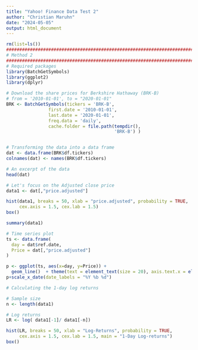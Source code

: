 ```yaml
---
title: "Yahoo! Finance Data Test 2"
author: "Christian Maruhn"
date: "2024-05-05"
output: html_document
---
```


```r
rm(list=ls())
#########################################################################################
# Method 2
#########################################################################################
# Required packages
library(BatchGetSymbols)
library(ggplot2)
library(dplyr)

# Download the share prices for Berkshire Hathaway (BRK-B) 
# from = '2010-01-01', to = "2020-01-01"
BRK <- BatchGetSymbols(tickers = 'BRK-B', 
                first.date = '2010-01-01',
                last.date = '2020-01-01', 
                freq.data = 'daily',
                cache.folder = file.path(tempdir(), 
                                         'BRK-B') ) 


# Transforming the data into a data frame
dat <- data.frame(BRK$df.tickers)
colnames(dat) <- names(BRK$df.tickers)

# An excerpt of the data
head(dat)
```

```r
# Let's focus on the Adjusted close price 
data1 <- dat[,"price.adjusted"]

hist(data1, breaks = 50, xlab = "price.adjusted", probability = TRUE, 
     cex.axis = 1.5, cex.lab = 1.5)
box()
```

```r
summary(data1)
```

```r
# Time series plot
ts <- data.frame(
  day = dat$ref.date,
  Price = dat[,"price.adjusted"]
)

p <- ggplot(ts, aes(x=day, y=Price)) +
  geom_line()  + theme(text = element_text(size = 20), axis.text.x = element_text(size = 10))
p+scale_x_date(date_labels = "%Y %b %d")
```

```r
# Calculating the 1-day log returns

# Sample size
n <- length(data1)

# Log returns
LR <- log( data1[-1]/ data1[-n])

hist(LR, breaks = 50, xlab = "Log-Returns", probability = TRUE, 
     cex.axis = 1.5, cex.lab = 1.5, main = "1-Day Log-returns")
box()  
```
